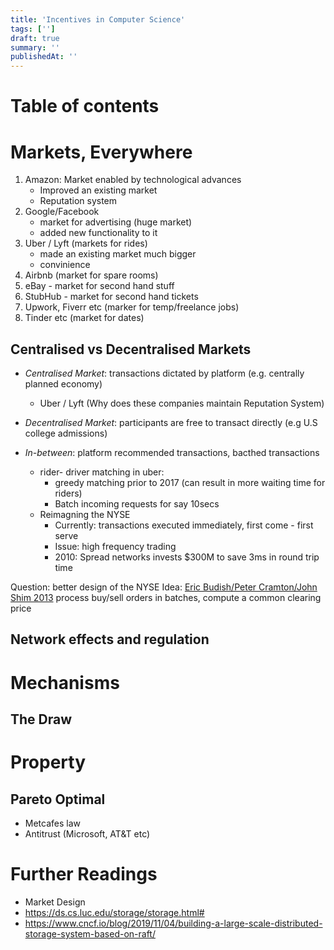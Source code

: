 ```yaml
---
title: 'Incentives in Computer Science'
tags: ['']
draft: true
summary: ''
publishedAt: ''
---
```


# Table of contents

# Markets, Everywhere

1. Amazon: Market enabled by technological advances
   - Improved an existing market
   - Reputation system
2. Google/Facebook
   - market for advertising (huge market)
   - added new functionality to it
3. Uber / Lyft (markets for rides)
   - made an existing market much bigger
   - convinience
4. Airbnb (market for spare rooms)
5. eBay - market for second hand stuff
6. StubHub - market for second hand tickets
7. Upwork, Fiverr etc (marker for temp/freelance jobs)
8. Tinder etc (market for dates)

## Centralised vs Decentralised Markets

- _Centralised Market_: transactions dictated by platform (e.g. centrally planned economy)

  - Uber / Lyft (Why does these companies maintain Reputation System)

- _Decentralised Market_: participants are free to transact directly (e.g U.S college admissions)

- _In-between_: platform recommended transactions, bacthed transactions
  - rider- driver matching in uber:
    - greedy matching prior to 2017 (can result in more waiting time for riders)
    - Batch incoming requests for say 10secs
  - Reimagning the NYSE
    - Currently: transactions executed immediately, first come - first serve
    - Issue: high frequency trading
    - 2010: Spread networks invests $300M to save 3ms in round trip time

Question: better design of the NYSE
Idea: [Eric Budish/Peter Cramton/John Shim 2013](https://faculty.chicagobooth.edu/eric.budish/research/HFT-FrequentBatchAuctions.pdf) process buy/sell orders in batches, compute a common clearing price

## Network effects and regulation

# Mechanisms

## The Draw

# Property

## Pareto Optimal

- Metcafes law
- Antitrust (Microsoft, AT&T etc)

# Further Readings

- Market Design
- https://ds.cs.luc.edu/storage/storage.html#
- https://www.cncf.io/blog/2019/11/04/building-a-large-scale-distributed-storage-system-based-on-raft/
